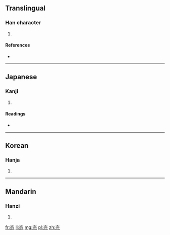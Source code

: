 {{also|暋}}
==Translingual==

===Han character===
{{Han char|rn=61|rad=心|as=04|sn=8|four=0033<sub>4</sub>|canj=卜大心 (YKP)}}

# {{defn|Han|sort=心04}}

====References====
* {{Han ref|kx=0377.100|dkj=10350|dj=0704.030|hdz=42275.010|uh=5FDE|ud=24542|bh=CC78|bd=52344}}

----

==Japanese==

===Kanji===
{{ja-kanji|grade=|rs=心04}}

# {{defn|lang=ja|sort=心04}}

====Readings====
* {{ja-readings|on=[[びん]] (bin), [[みん]] (min), [[ぶん]] (bun), [[もん]] (mon)|kun=[[つとめる]] (tsutomeru)}}

----

==Korean==

===Hanja===
{{ko-hanja|hangeul=민|eumhun=|rv=min|mr=min|y=min}}

# {{defn|lang=ko|sort=心04}}

----

==Mandarin==

===Hanzi===
{{cmn-hanzi|pin=[[mín]] ([[min2]])|wg=min<sup>2</sup>}}

# {{defn|lang=cmn|sort=心04}}

[[fr:忞]]
[[li:忞]]
[[mg:忞]]
[[pl:忞]]
[[zh:忞]]
